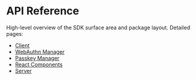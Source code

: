 # API Reference

High-level overview of the SDK surface area and package layout. Detailed pages:

- [Client](/api/client)
- [WebAuthn Manager](/api/webauthn-manager)
- [Passkey Manager](/api/passkey-manager)
- [React Components](/api/react-components)
- [Server](/api/server)
